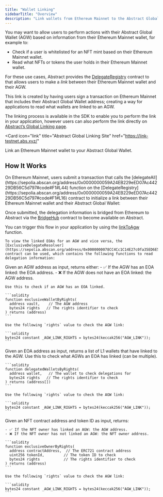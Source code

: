 ```yaml
---
title: "Wallet Linking"
sidebarTitle: "Overview"
description: "Link wallets from Ethereum Mainnet to the Abstract Global Wallet."
---
```


You may want to allow users to perform actions with their Abstract Global Wallet (AGW) based on information from their Ethereum Mainnet wallet, for example to:

- Check if a user is whitelisted for an NFT mint based on their Ethereum Mainnet wallet.
- Read what NFTs or tokens the user holds in their Ethereum Mainnet wallet.

For these use cases, Abstract provides the [DelegateRegistry](https://sepolia.abscan.org/address/0x0000000059A24EB229eED07Ac44229DB56C5d797#code#F1#L16) contract to that allows users to make a *link* between their Ethereum Mainnet wallet and their AGW.

This link is created by having users sign a transaction on Ethereum Mainnet that includes their Abstract Global Wallet address; creating a way for applications to read what wallets are linked to an AGW.

The linking process is available in the SDK to enable you to perform the link in your application, however users can also
perform the link directly on [Abstract&rsquo;s Global Linking page](https://link-testnet.abs.xyz/).

<Card
  icon="link"
  title="Abstract Global Linking Site"
  href="https://link-testnet.abs.xyz/"
>
  Link an Ethereum Mainnet wallet to your Abstract Global Wallet.
</Card>

## How It Works

<Steps>
  <Step title="Link wallets">
    On Ethereum Mainnet, users submit a transaction that calls the [delegateAll](https://sepolia.abscan.org/address/0x0000000059A24EB229eED07Ac44229DB56C5d797#code#F1#L44) function on the
    [DelegateRegistry](https://sepolia.abscan.org/address/0x0000000059A24EB229eED07Ac44229DB56C5d797#code#F1#L16) contract to initialize a link between their Ethereum Mainnet wallet and their Abstract Global Wallet:

Once submitted, the delegation information is bridged from Ethereum to Abstract via the [BridgeHub](https://sepolia.abscan.org/address/0x35A54c8C757806eB6820629bc82d90E056394C92) 
contract to become available on Abstract.

You can trigger this flow in your application by using the [linkToAgw](/abstract-global-wallet/agw-client/wallet-linking/linkToAgw) function.


  </Step>
  <Step title="Check linked wallets">
  
    To view the linked EOAs for an AGW and vice versa, the [ExclusiveDelegateResolver](https://sepolia.abscan.org/address/0x0000000078CC4Cc1C14E27c0fa35ED6E5E58825D#code#F1#L19)
    contract can be used, which contains the following functions to read delegation information:

<AccordionGroup>
  <Accordion title="exclusiveWalletByRights">
    Given an AGW address as input, returns either:
    - ✅ If the AGW has an EOA linked: the EOA address.
    - ❌ If the AGW does not have an EOA linked: the AGW address.

    Use this to check if an AGW has an EOA linked.
    
    ```solidity
    function exclusiveWalletByRights(
      address vault,    // The AGW address
      bytes24 rights   // The rights identifier to check
    ) returns (address)
    ```

    Use the following `rights` value to check the AGW link:

    ```solidity
    bytes24 constant _AGW_LINK_RIGHTS = bytes24(keccak256("AGW_LINK"));
    ```

  </Accordion>

  <Accordion title="delegatedWalletsByRights">
    Given an EOA address as input, returns a list of L1 wallets that have linked to the AGW.
    Use this to check what AGWs an EOA has linked (can be multiple).

    ```solidity
    function delegatedWalletsByRights(
      address wallet,   // The wallet to check delegations for
      bytes24 rights   // The rights identifier to check
    ) returns (address[])
    ```

    Use the following `rights` value to check the AGW link:

    ```solidity
    bytes24 constant _AGW_LINK_RIGHTS = bytes24(keccak256("AGW_LINK"));
    ```
  </Accordion>

  <Accordion title="exclusiveOwnerByRights">
    Given an NFT contract address and token ID as input, returns:

    - ✅ If the NFT owner has linked an AGW: the AGW address.
    - ❌ If the NFT owner has not linked an AGW: the NFT owner address.

    ```solidity
    function exclusiveOwnerByRights(
      address contractAddress,  // The ERC721 contract address
      uint256 tokenId,         // The token ID to check
      bytes24 rights           // The rights identifier to check
    ) returns (address)
    ```
    
    Use the following `rights` value to check the AGW link:

    ```solidity
    bytes24 constant _AGW_LINK_RIGHTS = bytes24(keccak256("AGW_LINK"));
    ```
  </Accordion>
</AccordionGroup>

  </Step>
</Steps>
